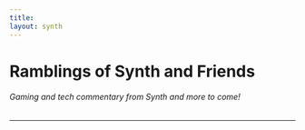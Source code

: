 ```yaml
---
title:
layout: synth
---
```


# Ramblings of Synth and Friends
###### Gaming and tech commentary from Synth and more to come!

***

<SynthBlogPosts />
